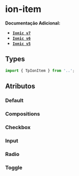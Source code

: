 
<Meta of={itemStories} />

# ion-item

**Documentação Adicional:**

- **[`Ionic v7`](https://ionicframework.com/docs/api/item)**
- **[`Ionic v6`](https://ionicframework.com/docs/v6/api/item)**
- **[`Ionic v5`](https://ionicframework.com/docs/v5/api/item)**

## Types

```ts
import { TpIonItem } from '..';
```

## Atributos

### Default

<Canvas of={itemStories.Default} />

<Controls of={itemStories.Default} />

### Compositions

### Checkbox

<Canvas of={checkboxStories.Checkbox} />

<Controls of={checkboxStories.Checkbox} />

### Input

<Canvas of={inputStories.Input} />

<Controls of={inputStories.Input} />

### Radio

<Canvas of={radioStories.Radio} />

<Controls of={radioStories.Radio} />

### Toggle

<Canvas of={toggleStories.Toggle} />

<Controls of={toggleStories.Toggle} />
